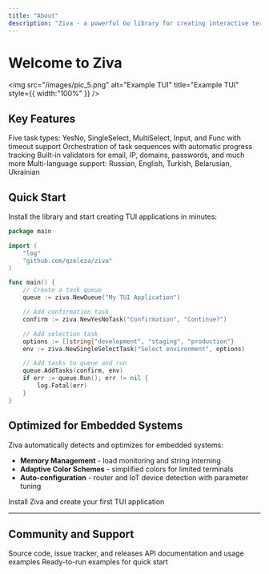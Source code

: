 ```yaml
---
title: "About"
description: "Ziva - a powerful Go library for creating interactive terminal user interfaces (TUI). Built on top of Bubble Tea, it provides high-level components for quickly building console applications."
---
```


# Welcome to Ziva


<img
  src="/images/pic_5.png"
  alt="Example TUI"
  title="Example TUI"
  style={{ width:"100%" }}
/>

## Key Features

<CardGroup cols={2}>
  <Card title="Task System" icon="list-check" href="/en/components/tasks">
    Five task types: YesNo, SingleSelect, MultiSelect, Input, and Func with timeout support
  </Card>
  <Card title="Queue System" icon="arrow-right-arrow-left" href="/en/components/queue">
    Orchestration of task sequences with automatic progress tracking
  </Card>
  <Card title="Validation" icon="shield-check" href="/en/validation/overview">
    Built-in validators for email, IP, domains, passwords, and much more
  </Card>
  <Card title="Localization" icon="globe" href="/en/customization/colors">
    Multi-language support: Russian, English, Turkish, Belarusian, Ukrainian
  </Card>
</CardGroup>

## Quick Start

Install the library and start creating TUI applications in minutes:

```go
package main

import (
    "log"
    "github.com/qzeleza/ziva"
)

func main() {
    // Create a task queue
    queue := ziva.NewQueue("My TUI Application")

    // Add confirmation task
    confirm := ziva.NewYesNoTask("Confirmation", "Continue?")

    // Add selection task
    options := []string{"development", "staging", "production"}
    env := ziva.NewSingleSelectTask("Select environment", options)

    // Add tasks to queue and run
    queue.AddTasks(confirm, env)
    if err := queue.Run(); err != nil {
        log.Fatal(err)
    }
}
```

## Optimized for Embedded Systems

Ziva automatically detects and optimizes for embedded systems:

- **Memory Management** - load monitoring and string interning
- **Adaptive Color Schemes** - simplified colors for limited terminals
- **Auto-configuration** - router and IoT device detection with parameter tuning

<Card title="Get Started" icon="rocket" href="/en/installation">
  Install Ziva and create your first TUI application
</Card>

---

## Community and Support

<CardGroup cols={3}>
  <Card title="GitHub" icon="github" href="https://github.com/qzeleza/ziva">
    Source code, issue tracker, and releases
  </Card>
  <Card title="Go Package" icon="golang" href="https://pkg.go.dev/github.com/qzeleza/ziva">
    API documentation and usage examples
  </Card>
  <Card title="Examples" icon="code" href="/en/examples/basic-usage">
    Ready-to-run examples for quick start
  </Card>
</CardGroup>